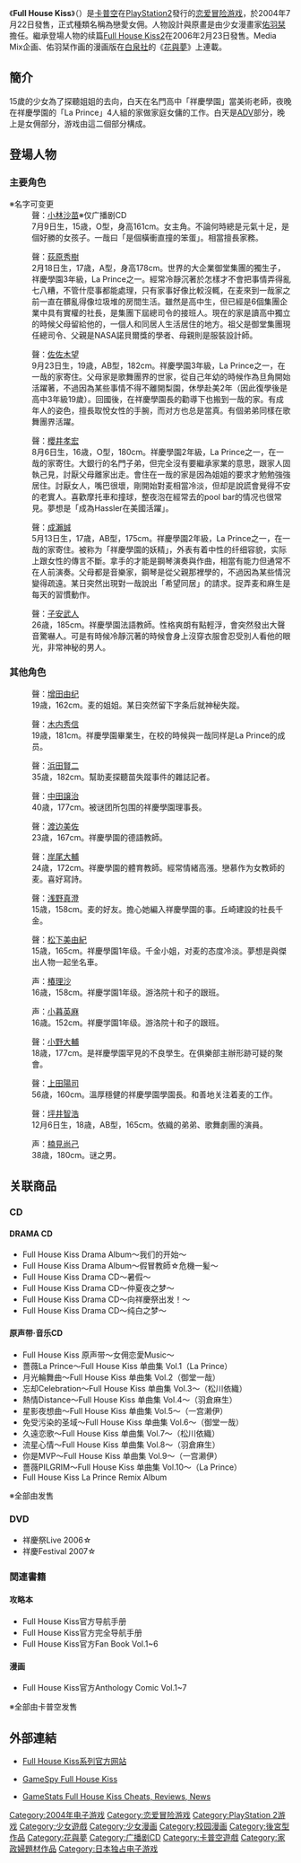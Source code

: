 {{Infobox animanga/Headerofja
|title=Full House Kiss
|image=
|size=
|caption=
|japanese=フルハウスキス
|english=Full House Kiss
|kana=ふる はうす きす
|romaji=Furu Hausu Kisu
|genre=
}}
{{Infobox animanga/Game
|ゲームジャンル=[[恋爱冒险游戏|恋爱女佣冒险]]
|対応機種= [[PlayStation_2|PlayStation 2]]
|必要環境=
|推奨環境=
|開発元=
|発売元=[[卡普空|卡普空]]
|メディア=
|人物設定=佑羽栞
|プレイ人数=1人
|発売日=2004年7月22日
|販売価格=
|売上本数=
|レイティング={{CERO-B}}
|キャラクター名設定=可
|エンディング数=22
|セーブファイル数=15
|クイックセーブ=
|クイックロード=
|画面サイズ=
|キャラクターボイス=只有ADV部分为全语音（主角除外）
|バックログ=
|CGモード=有
|音楽モード=有
|回想モード=无
|メッセージスキップ=有（没有已读判定）
|オートモード=有
|その他=
}}
{{Infobox animanga/Manga
|作者=卡普空
|作画=佑羽栞
|出版社=[[白泉社|白泉社]]
|掲載誌=[[花与梦|花与梦]]→[[The花与梦|The花与梦]]
|発売日=
|開始号=
|終了号=
|開始日=2004年6月
|終了日=2008年1月25日
|巻数=全6册
|話数=
|その他=
}}
{{Infobox animanga/Footer}}
《'''Full House Kiss'''》（{{lang|ja|フルハウスキス}}）是[[卡普空|卡普空]]在[[PlayStation2|PlayStation2]]發行的[[恋爱冒险游戏|恋爱冒险游戏]]，於2004年7月22日發售，正式種類名稱為戀愛女佣。人物設計與原畫是由少女漫畫家[[佑羽栞|佑羽栞]]擔任。繼承登場人物的续篇[[Full_House_Kiss2|Full House Kiss2]]在2006年2月23日發售。Media Mix企画、佑羽栞作画的漫画版在[[白泉社|白泉社]]的《[[花與夢|花與夢]]》上連載。

== 簡介 ==
15歲的少女為了探聽姐姐的去向，白天在名門高中「祥慶學園」當美術老師，夜晚在祥慶學園的「La Prince」4人組的家做家庭女傭的工作。白天是[[ADV|ADV]]部分，晚上是女佣部分，游戏由這二個部分構成。

== 登場人物 ==
=== 主要角色 ===
;{{nihongo|铃原麦|鈴原 むぎ（すずはら むぎ）}}※名字可变更
:聲：[[小林沙苗|小林沙苗]]※仅广播剧CD
:7月9日生，15歳，O型，身高161cm。女主角。不論何時總是元氣十足，是個好勝的女孩子。一哉曰「是個橫衝直撞的笨蛋」。相當擅長家務。

;{{nihongo|御堂一哉|御堂 一哉（みどう かずや）}}
:聲：[[荻原秀樹|荻原秀樹]]
:2月18日生，17歳，A型，身高178cm。世界的大企業御堂集團的獨生子，祥慶學園3年級，La Prince之一。經常冷靜沉著於怎樣才不會把事情弄得亂七八糟，不管什麼事都能處理，只有家事好像比較沒輒，在麦來到一哉家之前一直在髒亂得像垃圾堆的房間生活。雖然是高中生，但已經是6個集團企業中具有實權的社長，是集團下屆總司令的接班人。現在的家是讀高中獨立的時候父母留給他的，一個人和同居人生活居住的地方。祖父是御堂集團現任總司令、父親是NASA諾貝爾獎的學者、母親則是服裝設計師。

;{{nihongo|松川依织|松川 依織（まつかわ いおり）}}
:聲：[[佐佐木望|佐佐木望]]
:9月23日生，19歳，AB型，182cm。祥慶學園3年級，La Prince之一，在一哉的家寄住。父母家是歌舞團界的世家，從自己年幼的時候作為旦角開始活躍著，不過因為某些事情不得不離開梨園，休學赴美2年（因此復學後是高中3年級19歲）。回國後，在祥慶學園長的勸導下也搬到一哉的家。有成年人的姿色，擅長取悅女性的手腕，而对方也总是當真。有個弟弟同樣在歌舞團界活躍。
 
;{{nihongo|羽仓麻生|羽倉 麻生（はねくら あさき）}}
:聲：[[櫻井孝宏|櫻井孝宏]]
:8月6日生，16歳，O型，180cm。祥慶學園2年級，La Prince之一，在一哉的家寄住。大銀行的名門子弟，但完全沒有要繼承家業的意思，跟家人固執己見，討厭父母離家出走。會住在一哉的家是因為姐姐的要求才勉勉強強居住。討厭女人，嘴巴很壞，剛開始對麦相當冷淡，但却是說謊會覺得不安的老實人。喜歡摩托車和撞球，整夜泡在經常去的pool bar的情况也很常見。夢想是「成為Hassler在美國活躍」。

;{{nihongo|一宫濑伊|一宮 瀬伊（いちみや せい）}}
:聲：[[成瀨誠|成瀨誠]]
:5月13日生，17歳，AB型，175cm。祥慶學園2年級，La Prince之一，在一哉的家寄住。被称为「祥慶學園的妖精」，外表有着中性的纤细容貌，实际上跟女性的傳言不斷。拿手的才能是鋼琴演奏與作曲，相當有能力但通常不在人前演奏。父母都是音樂家，鋼琴是從父親那裡學的，不過因為某些情況變得疏遠。某日突然出現對一哉說出「希望同居」的請求。捉弄麦和麻生是每天的習慣動作。

;{{nihongo|英二郎|英 二郎（はなぶさ じろう）}}
:聲：[[子安武人|子安武人]]
:26歳，185cm。祥慶學園法語教師。性格爽朗有點輕浮，會突然發出大聲音驚嚇人。可是有時候冷靜沉著的時候會身上沒穿衣服會忍受別人看他的眼光，非常神秘的男人。

=== 其他角色 ===
;{{nihongo|铃原苗|鈴原 苗（すずはら なえ）}}
:聲：[[增田由纪|增田由纪]]
:19歳，162cm。麦的姐姐。某日突然留下字条后就神秘失蹤。

;{{nihongo|安藤征志|安藤 征志（あんどう まさし）}}
:聲：[[木内秀信|木内秀信]]
:19歳，181cm。祥慶學園畢業生，在校的時候與一哉同样是La Prince的成员。

;{{nihongo|千堂亮|千堂 亮（せんどう あきら）}}
:聲：[[浜田賢二|浜田賢二]]
:35歳，182cm。幫助麦探聽苗失蹤事件的雜誌記者。

;{{nihongo|樱木永世|桜木 永世（さくらぎ えいせい）}}
:聲：[[中田譲治|中田譲治]]
:40歳，177cm。被谜团所包围的祥慶學園理事長。

;{{nihongo|樱木香子|桜木 かお子（さくらぎ かおこ）}}
:聲：[[渡邊美佐_(聲優)|渡边美佐]]
:23歳，167cm。祥慶學園的德語教師。

;{{nihongo|山本春太|山本 春太（やまもと はるた）}}
:聲：[[岸尾大輔|岸尾大輔]]
:24歳，172cm。祥慶學園的體育教師。經常情緒高漲。戀慕作为女教師的麦。喜好寫詩。

;{{nihongo|丘崎夏实|丘崎 夏実（おかざき なつみ）}}
:聲：[[浅野真澄|浅野真澄]]
:15歳，158cm。麦的好友。擔心她編入祥慶學園的事。丘崎建設的社長千金。

;{{nihongo|游洛院十和子|遊洛院 十和子（ゆうらくいん とわこ）}}
:聲：[[松下美由紀|松下美由紀]]
:15歳，165cm。祥慶學園1年级。千金小姐，对麦的态度冷淡。夢想是與傑出人物一起坐名車。

;{{nihongo|姬神樱子|姫神 桜子（ひめがみ さくらこ）}}
:声：[[椿理沙|椿理沙]]
:16歳，158cm。祥慶学園1年级。游洛院十和子的跟班。

;{{nihongo|白崎京香|白崎 京香（しらさき きょうか）}}
:声：[[小暮英麻|小暮英麻]]
:16歳。152cm。祥慶学園1年级。游洛院十和子的跟班。

;{{nihongo|九条陆|九条 陸（くじょう りく）}}
:聲：[[小野大輔|小野大輔]]
:18歳，177cm。是祥慶學園罕見的不良學生。在俱樂部主辦形跡可疑的聚會。

;{{nihongo|北条竹治|北条 竹治（ほうじょう たけじ）}}
:聲：[[上田陽司|上田陽司]]
:56歳，160cm。溫厚穩健的祥慶學園學園長。和善地关注着麦的工作。

;{{nihongo|松川皇|松川 皇（まつかわ こう）}}
:聲：[[坪井智浩|坪井智浩]]
:12月6日生，18歳，AB型，165cm。依織的弟弟、歌舞劇團的演員。

;{{nihongo|吉田和久|吉田 和久（よしだ かずひさ）}}
:声：[[楠見尚己|楠見尚己]]
:38歳，180cm。谜之男。

==关联商品==
===CD===
====DRAMA CD====
*Full House Kiss Drama Album～我们的开始～
*Full House Kiss Drama Album～假冒教師☆危機一髪～
*Full House Kiss Drama CD～暑假～
*Full House Kiss Drama CD～仲夏夜之梦～
*Full House Kiss Drama CD～向祥慶祭出发！～
*Full House Kiss Drama CD～纯白之梦～

====原声带·音乐CD====
*Full House Kiss 原声带～女佣恋愛Music～
*薔薇La Prince～Full House Kiss 单曲集 Vol.1（La Prince）
*月光輪舞曲～Full House Kiss 单曲集 Vol.2（御堂一哉）
*忘却Celebration～Full House Kiss 单曲集 Vol.3～（松川依織）
*熱情Distance～Full House Kiss 单曲集 Vol.4～（羽倉麻生）
*星影夜想曲～Full House Kiss 单曲集 Vol.5～（一宫濑伊）
*免受污染的圣域～Full House Kiss 单曲集 Vol.6～（御堂一哉）
*久遠恋歌～Full House Kiss 单曲集 Vol.7～（松川依織）
*流星心情～Full House Kiss 单曲集 Vol.8～（羽倉麻生）
*你是MVP～Full House Kiss 单曲集 Vol.9～（一宫濑伊）
*薔薇PILGRIM～Full House Kiss 单曲集 Vol.10～（La Prince）
*Full House Kiss La Prince Remix Album
※全部由{{lang|ja|セルピュータレーベル}}发售

===DVD===
*祥慶祭Live 2006☆
*祥慶Festival 2007☆

===関連書籍===
====攻略本====
*Full House Kiss官方导航手册
*Full House Kiss官方完全导航手册
*Full House Kiss官方Fan Book Vol.1~6
====漫画====
*Full House Kiss官方Anthology Comic Vol.1~7
※全部由卡普空发售

== 外部連結 ==
*{{ja}}[http://fullkiss.jp/ Full House Kiss系列官方网站]{{Wayback|url=http://fullkiss.jp/ |date=20100627073843 }}
*{{en}}[https://web.archive.org/web/20080312205348/http://ps2.gamespy.com/playstation-2/full-house-kiss/ GameSpy Full House Kiss]
*{{en}}[https://archive.is/20130426011357/http://www.gamestats.com/objects/692/692521/ GameStats Full House Kiss Cheats, Reviews, News]

[[Category:2004年电子游戏|Category:2004年电子游戏]]
[[Category:恋爱冒险游戏|Category:恋爱冒险游戏]]
[[Category:PlayStation_2游戏|Category:PlayStation 2游戏]]
[[Category:少女遊戲|Category:少女遊戲]]
[[Category:少女漫画|Category:少女漫画]]
[[Category:校园漫画|Category:校园漫画]]
[[Category:後宮型作品|Category:後宮型作品]]
[[Category:花與夢|Category:花與夢]]
[[Category:广播剧CD|Category:广播剧CD]]
[[Category:卡普空遊戲|Category:卡普空遊戲]]
[[Category:家政婦題材作品|Category:家政婦題材作品]]
[[Category:日本独占电子游戏|Category:日本独占电子游戏]]